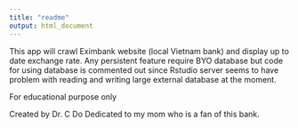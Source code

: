 ---
title: "readme"
output: html_document
---

This app will crawl Eximbank website (local Vietnam bank) and display up to date exchange rate. Any persistent feature require BYO database but code for using database is commented out since Rstudio server seems to have problem with reading and writing large external database at the moment.

For educational purpose only

Created by Dr. C Do
Dedicated to my mom who is a fan of this bank.